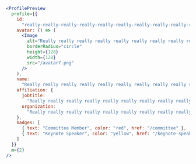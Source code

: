 ```jsx
<ProfilePreview
  profile={{
    id:
      "really-really-really-really-really-really-really-really-really-really-long-name",
    avatar: () => (
      <Image
        alt="Really really really really really really really really really really long name"
        borderRadius="circle"
        height={128}
        width={128}
        src="/avatar7.png"
      />
    ),
    name:
      "Really really really really really really really really really really long name",
    affiliation: {
      jobtitle:
        "Really really really really really really really really really really long jobtitle",
      organization:
        "Really really really really really really really really really really long organization"
    },
    badges: [
      { text: "Committee Member", color: "red", href: "/committee" },
      { text: "Keynote Speaker", color: "yellow", href: "/keynote-speakers" }
    ]
  }}
  m={2}
/>
```
